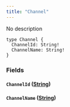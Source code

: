 ```yaml
---
title: "Channel"
---
```


No description

```
type Channel {
  ChannelId: String!
  ChannelName: String!
}

```

### Fields[](#fields "Direct link to heading")

#### `ChannelId` ([String](/developer/graphql-api/references/scalars/string))[](#channelid-string "Direct link to heading")

#### `ChannelName` ([String](/developer/graphql-api/references/scalars/string))[](#channelname-string "Direct link to heading")